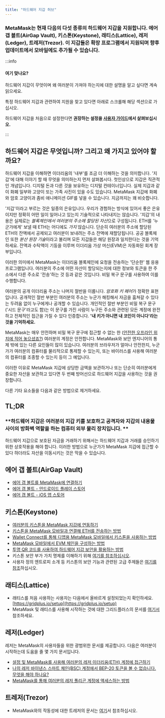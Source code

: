 ```yaml
---
title: "하드웨어 지갑 허브"
---
```


### MetaMask는 현재 다음의 다섯 종류의 하드웨어 지갑을 지원합니다. 에어갭 볼트(AirGap Vault), 키스톤(Keystone), 래티스(Lattice), 레저(Ledger), 트레저(Trezor). 이 지갑들은 확장 프로그램에서 지원되며 향후 업데이트에서 모바일에도 추가될 수 있습니다.

:::info

#### 여기 맞나요?

하드웨어 지갑이 무엇이며 왜 여러분이 가져야 하는지에 대한 설명을 알고 싶다면 계속 읽으세요.

특정 하드웨어 지갑과 관련하여 지원을 찾고 있다면 아래로 스크롤해 해당 섹션으로 가십시오.

하드웨어 지갑을 처음으로 설정한다면 **권장하는 설정을 [사용자 가이드](/privacy-and-security/user-guide-how-to-use-a-hardware-wallet)에서 살펴보십시오.**

:::

####

## 하드웨어 지갑은 무엇입니까? 그리고 왜 가지고 있어야 할까요?

하드웨어 지갑을 이해하면 이더리움의 '내부'를 조금 더 이해하는 것을 의미합니다. '지갑'에 대해 이야기 할 때 무엇을 의미하는지 먼저 살펴봅시다. 첫인상으로 지갑은 직관적인 개념입니다. 디지털 돈과 다른 것을 보유하는 디지털 컨테이너입니다. 실제 지갑과 같이 화폐 일부와 고양이 또는 가족 사진이 있을 수도 있습니다. MetaMask 지갑에 화폐와 암호 고양이과 좀비 애니메이션 GIF를 넣을 수 있습니다. 지금까지는 꽤 비슷합니다.

'지갑'이라고 부르는 것은 일종의 은유입니다. 우리가 경험하는 방식에 있어서 좋은 은유이지만 정확히 어떤 일이 일어나고 있는지 기술적으로 나타내지는 않습니다. '지갑'의 내용은 실제로는 *블록체인에서 여러분의 주소에 할당된 자산*으로 구성됩니다. ETH를 '누군가에게' 보낼 때 ETH는 어디에도 _가지_ 않습니다. 단순히 여러분의 주소에 할당된 ETH의 잔액에서 공제되고 여러분이 보내려는 주소 잔액에 재할당됩니다. 공공 블록체인 또한 *분산 원장 기술*이라고 불리며 모든 지갑들은 해당 원장과 일치한다는 것을 기억하세요. 잔액과 수탁액이 기둥을 이루며 이더리움 가상 머신(EVM)은 자동화된 회계 장부입니다.

이러한 의미에서 MetaMask는 이더리움 블록체인에 요청을 전송하는 '단순한' 웹 응용 프로그램입니다. 여러분의 주소에 어떤 자산이 할당되는지에 대한 정보와 토큰을 한 주소에서 다른 주소로 '전송'하는 것 등과 같은 것입니다. 비밀 복구 문구를 사용하여 이를 수행합니다.

여러분의 공개 이더리움 주소는 나머지 절반을 이룹니다. *암호화 키 페어*가 정확한 표현입니다. 공개적인 절반 부분인 여러분의 주소는 누군가 해킹해서 자금을 훔쳐갈 수 있다는 두려움 없이 누구에게나 공개할 수 있습니다. 개인적인 절반 부분인 비밀 복구 문구('시드 문구'라고도 함)는 이 문구를 가진 사람이 누구든 주소와 관련된 모든 계정에 완전하고 전체적인 접근을 가질 수 있다 인증합니다. **'내 키가 아니면 내 코인이 아니다'라는 것을 기억하세요.**

MetaMask는 매우 안전하며 비밀 복구 문구에 접근할 수 없는 한 ([안전한 오프라인 위치에 적어 놓으셨죠?](/getting-started/user-guide-secret-recovery-phrase-password-and-private-keys)) 여러분의 계정은 안전합니다. MetaMask와 보안 엔지니어의 통제 밖에 있는 다른 요인들이 많이 있습니다. 여러분의 브라우저가 얼마나 안전한지, 누군가가 여러분의 컴퓨터를 물리적으로 통제할 수 있는지, 또는 바이러스를 사용해 여러분의 컴퓨터를 조종할 수 있는지 등이 그 예입니다.

이러한 이유로 MetaMask 지갑에 상당한 금액을 보관하거나 또는 단순히 여러분에게 중요한 자산을 보관하고 있다면 두 번째 방어선으로 하드웨어 지갑을 사용하는 것을 권장합니다.

다른 기타 요소들을 다음과 같은 방법으로 제거하세요.

## TL;DR

### **하드웨어 지갑은 여러분의 지갑 키를 보호하고 공격자와 지갑의 내용물 사이의 방화벽 역할을 하는 컴퓨터 외부 물리 장치입니다. **

하드웨어 지갑으로 보호된 자금을 거래하기 위해서는 하드웨어 지갑과 거래를 승인하기 위한 상호작용을 해야 합니다. 이러한 방법으로 누군가가 MetaMask 지갑에 접근할 수 있다 하더라도 자산을 이동시키는 것은 막을 수 있습니다.

## 에어 갭 볼트(AirGap Vault)

- [에어 갭 볼트를 MetaMask에 연결하기](https://support.airgap.it/guides/metamask/)
- [에어 갭 볼트 - 안드로이드 플레이 스토어](https://play.google.com/store/apps/details?id=it.airgap.vault&hl=en_US&gl=US)
- [에어 갭 볼트 - iOS 앱 스토어](https://apps.apple.com/us/app/airgap-vault-secure-secrets/id1417126841)

## 키스톤(Keystone)

- [여러분의 키스톤을 MetaMask 지갑에 연동하기](https://support.keyst.one/3rd-party-wallets/eth-and-web3-wallets-keystone/bind-metamask-with-keystone)
- [키스톤을 MetaMask 모바일과 연결해 ETH를 전송하는 방법](https://support.keyst.one/3rd-party-wallets/eth-and-web3-wallets-keystone/metamask-mobile)
- [Wallet Connect를 통해 디앱용 MetaMask 모바일에서 키스톤을 사용하는 방법](https://support.keyst.one/3rd-party-wallets/eth-and-web3-wallets-keystone/metamask-mobile/defi-with-metamask-mobile)
- [MetaMask 모바일에서 EVM 체인을 구성하는 방법](https://support.keyst.one/3rd-party-wallets/eth-and-web3-wallets-keystone/metamask-mobile/configuring-evm-chains-on-metamask-mobile)
- [투명 QR 코드를 사용하여 하드웨어 지갑 보안을 활용하는 방법](https://consensys.net/blog/news/metamask-x-keystone-how-to-benefit-from-hardware-wallet-security-using-transparent-qr-code/)
- 키스톤 보안 부가 가치 명제를 이해하기 위해 [여기를 참조하십시오](https://blog.keyst.one/blind-signing-a-security-black-hole-for-the-ethereum-community-13f909b848b6).
- 사용자 정의 엔트로피 소개 등 키스톤의 보안 기능과 관련된 고급 주제들은 [여기를 참조](https://support.keyst.one/general-navigation-guide#advanced-users)하십시오.

## 래티스(Lattice)

- 래티스를 처음 사용하는 사용자는 다음에서 올바르게 설정되었는지 확인하세요. [https://gridplus.io/setup](https://gridplus.io/setup)
- MetaMask 및 래티스를 사용해 시작하는 것에 대한 그리드플러스의 문서를 [여기서](https://docs.gridplus.io/setup/metamask) 참조하세요.

## 레저(Ledger)

레저는 MetaMask의 사용자들을 위한 광범위한 문서를 제공합니다. 다음은 여러분이 시작하는데 도움을 줄 몇 가지 문서입니다.

- [설정 및 MetaMask를 사용해 여러분의 레저 이더리움(ETH) 계정에 접근하기](https://support.ledger.com/hc/en-us/articles/4404366864657-Set-up-and-use-MetaMask-to-access-your-Ledger-Ethereum-ETH-account?docs=true)
- [나의 레저 바이낸스 스마트 체인(BSC) 계정에서 BEP-20 토큰을 볼 수 없습니다. 무엇을 해야 하나요?](https://support.ledger.com/hc/en-us/articles/4406111561617-I-don-t-see-my-BEP-20-tokens-in-my-Ledger-Binance-Smart-Chain-BSC-account-what-can-I-do-?support=true)
- [MetaMask를 통해 여러분의 레저 폴리곤 계정에 액세스하는 방법](https://support.ledger.com/hc/en-us/articles/4418394184209-How-to-access-your-Ledger-Polygon-MATIC-account-via-Metamask?docs=true)

## 트레저(Trezor)

- MetaMask와의 작동성에 대한 트레저의 문서는 [여기](https://wiki.trezor.io/Apps:MetaMask)서 참조하십시오.
